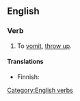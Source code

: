 ==English==

===Verb===
{{head|en|verbs}}

# {{lb|en|slang}} To [[vomit]], [[throw up]].

====Translations====
{{trans-top|slang: to vomit}}
* Finnish: {{t+|fi|yrjötä}}
{{trans-mid}}
{{trans-bottom}}

[[Category:English verbs]]